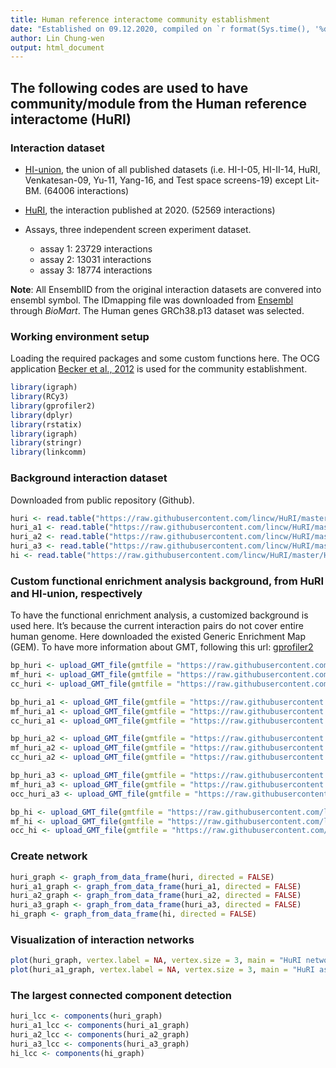 ```yaml
---
title: Human reference interactome community establishment
date: "Established on 09.12.2020, compiled on `r format(Sys.time(), '%d.%m.%Y')`"
author: Lin Chung-wen
output: html_document
---
```


## The following codes are used to have community/module from the Human reference interactome (HuRI)

### Interaction dataset
- [HI-union](http://www.interactome-atlas.org/faq/), the union of all published datasets (i.e. HI-I-05, HI-II-14, HuRI, Venkatesan-09, Yu-11, Yang-16, and Test space screens-19) except Lit-BM. (64006 interactions)

- [HuRI](https://doi.org/10.1038/s41586-020-2188-x), the interaction published at 2020. (52569 interactions)

- Assays, three independent screen experiment dataset.

    - assay 1: 23729 interactions
    - assay 2: 13031 interactions
    - assay 3: 18774 interactions

**Note**: All EnsemblID from the original interaction datasets are convered into ensembl symbol. The IDmapping file was downloaded from [Ensembl](https://www.ensembl.org/biomart/martview) through *BioMart*. The Human genes GRCh38.p13 dataset was selected.

### Working environment setup
Loading the required packages and some custom functions here.
The OCG application [Becker et al., 2012](https://doi.org/10.1093/bioinformatics/btr621) is used for the community establishment.

```r
library(igraph)
library(RCy3)
library(gprofiler2)
library(dplyr)
library(rstatix)
library(igraph)
library(stringr)
library(linkcomm)
```

### Background interaction dataset
Downloaded from public repository (Github).

```r
huri <- read.table("https://raw.githubusercontent.com/lincw/HuRI/master/HuRI_edges.txt", header = FALSE, sep = "\t")
huri_a1 <- read.table("https://raw.githubusercontent.com/lincw/HuRI/master/HuRI_assay1_edges.txt", header = FALSE, sep = "\t")
huri_a2 <- read.table("https://raw.githubusercontent.com/lincw/HuRI/master/HuRI_assay2_edges.txt", header = FALSE, sep = "\t")
huri_a3 <- read.table("https://raw.githubusercontent.com/lincw/HuRI/master/HuRI_assay3_edges.txt", header = FALSE, sep = "\t")
hi <- read.table("https://raw.githubusercontent.com/lincw/HuRI/master/HI-union.txt", header = FALSE, sep = "\t")
```

### Custom functional enrichment analysis background, from HuRI and HI-union, respectively
To have the functional enrichment analysis, a customized background is used here.
It's because the current interaction pairs do not cover entire human genome.
Here downloaded the existed Generic Enrichment Map (GEM).
To have more information about GMT, following this url: [gprofiler2](https://cran.r-project.org/web/packages/gprofiler2/vignettes/gprofiler2.html#creating-a-generic-enrichment-map-gem-file-for-enrichmentmap)
```r
bp_huri <- upload_GMT_file(gmtfile = "https://raw.githubusercontent.com/lincw/HuRI/master/hsapien_GOBP.gmt")
mf_huri <- upload_GMT_file(gmtfile = "https://raw.githubusercontent.com/lincw/HuRI/master/hsapien_GOMF.gmt")
cc_huri <- upload_GMT_file(gmtfile = "https://raw.githubusercontent.com/lincw/HuRI/master/hsapien_GOCC.gmt")

bp_huri_a1 <- upload_GMT_file(gmtfile = "https://raw.githubusercontent.com/lincw/HuRI/master/hsapien_a1_GOBP.gmt")
mf_huri_a1 <- upload_GMT_file(gmtfile = "https://raw.githubusercontent.com/lincw/HuRI/master/hsapien_a1_GOMF.gmt")
cc_huri_a1 <- upload_GMT_file(gmtfile = "https://raw.githubusercontent.com/lincw/HuRI/master/hsapien_a1_GOCC.gmt")

bp_huri_a2 <- upload_GMT_file(gmtfile = "https://raw.githubusercontent.com/lincw/HuRI/master/hsapien_a2_GOBP.gmt")
mf_huri_a2 <- upload_GMT_file(gmtfile = "https://raw.githubusercontent.com/lincw/HuRI/master/hsapien_a2_GOMF.gmt")
cc_huri_a2 <- upload_GMT_file(gmtfile = "https://raw.githubusercontent.com/lincw/HuRI/master/hsapien_a2_GOCC.gmt")

bp_huri_a3 <- upload_GMT_file(gmtfile = "https://raw.githubusercontent.com/lincw/HuRI/master/hsapien_a3_GOBP.gmt")
mf_huri_a3 <- upload_GMT_file(gmtfile = "https://raw.githubusercontent.com/lincw/HuRI/master/hsapien_a3_GOMF.gmt")
occ_huri_a3 <- upload_GMT_file(gmtfile = "https://raw.githubusercontent.com/lincw/HuRI/master/hsapien_a3_GOCC.gmt")

bp_hi <- upload_GMT_file(gmtfile = "https://raw.githubusercontent.com/lincw/HuRI/master/hsapien_HI_GOBP.gmt")
mf_hi <- upload_GMT_file(gmtfile = "https://raw.githubusercontent.com/lincw/HuRI/master/hsapien_HI_GOMF.gmt")
occ_hi <- upload_GMT_file(gmtfile = "https://raw.githubusercontent.com/lincw/HuRI/master/hsapien_HI_GOCC.gmt")
```

### Create network
```r
huri_graph <- graph_from_data_frame(huri, directed = FALSE)
huri_a1_graph <- graph_from_data_frame(huri_a1, directed = FALSE)
huri_a2_graph <- graph_from_data_frame(huri_a2, directed = FALSE)
huri_a3_graph <- graph_from_data_frame(huri_a3, directed = FALSE)
hi_graph <- graph_from_data_frame(hi, directed = FALSE)
```

### Visualization of interaction networks
```r
plot(huri_graph, vertex.label = NA, vertex.size = 3, main = "HuRI network")
plot(huri_a1_graph, vertex.label = NA, vertex.size = 3, main = "HuRI assay 1 network")
```

### The largest connected component detection
```r
huri_lcc <- components(huri_graph)
huri_a1_lcc <- components(huri_a1_graph)
huri_a2_lcc <- components(huri_a2_graph)
huri_a3_lcc <- components(huri_a3_graph)
hi_lcc <- components(hi_graph)
```
